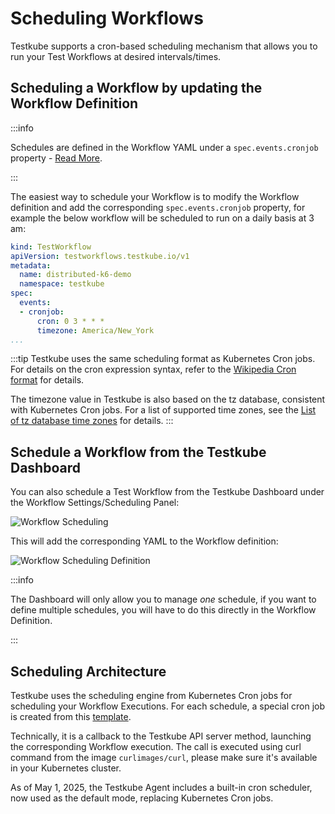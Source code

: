 # Scheduling Workflows

Testkube supports a cron-based scheduling mechanism that allows you to run your Test Workflows at desired intervals/times.

## Scheduling a Workflow by updating the Workflow Definition

:::info

Schedules are defined in the Workflow YAML under a `spec.events.cronjob` property - [Read More](/articles/test-workflows#events-and-scheduling).

:::

The easiest way to schedule your Workflow is to modify the Workflow definition and add the corresponding
`spec.events.cronjob` property, for example the below workflow will be scheduled to run on a daily basis at 3 am:

```yaml
kind: TestWorkflow
apiVersion: testworkflows.testkube.io/v1
metadata:
  name: distributed-k6-demo
  namespace: testkube
spec:
  events:
  - cronjob:
      cron: 0 3 * * *
      timezone: America/New_York
...
```

:::tip
Testkube uses the same scheduling format as Kubernetes Cron jobs. For details on the cron expression syntax, 
refer to the [Wikipedia Cron format](https://en.wikipedia.org/wiki/Cron) for details.

The timezone value in Testkube is also based on the tz database, consistent with Kubernetes Cron jobs. 
For a list of supported time zones, see the [List of tz database time zones](https://en.wikipedia.org/wiki/List_of_tz_database_time_zones) for details.
:::

## Schedule a Workflow from the Testkube Dashboard

You can also schedule a Test Workflow from the Testkube Dashboard under the Workflow Settings/Scheduling Panel:

![Workflow Scheduling](images/workflow-scheduling.png)

This will add the corresponding YAML to the Workflow definition:

![Workflow Scheduling Definition](images/workflow-scheduling-definition.png)

:::info

The Dashboard will only allow you to manage _one_ schedule, if you want to define multiple schedules, you will have
to do this directly in the Workflow Definition.

:::

## Scheduling Architecture

Testkube uses the scheduling engine from Kubernetes Cron jobs for scheduling your Workflow Executions.
For each schedule, a special cron job is created from this [template](https://github.com/kubeshop/helm-charts/tree/main/charts/testkube-operator/cronjob-template.yml).

Technically, it is a callback to the Testkube API server method, launching the corresponding Workflow execution.
The call is executed using curl command from the image `curlimages/curl`, please make sure it's available in your Kubernetes cluster.

As of May 1, 2025, the Testkube Agent includes a built-in cron scheduler, now used as the default mode, replacing Kubernetes Cron jobs.
